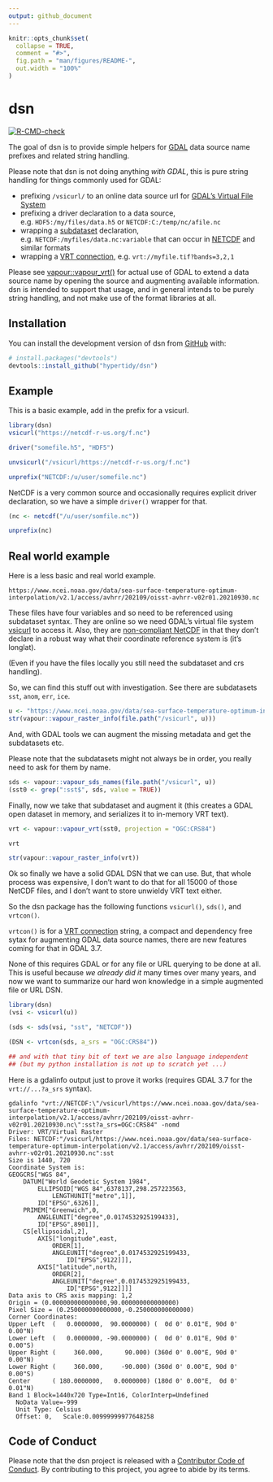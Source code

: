 ```yaml
---
output: github_document
---
```


<!-- README.md is generated from README.Rmd. Please edit that file -->

```r
knitr::opts_chunk$set(
  collapse = TRUE,
  comment = "#>",
  fig.path = "man/figures/README-",
  out.width = "100%"
)
```

# dsn

<!-- badges: start -->
[![R-CMD-check](https://github.com/hypertidy/dsn/actions/workflows/R-CMD-check.yaml/badge.svg)](https://github.com/hypertidy/dsn/actions/workflows/R-CMD-check.yaml)
<!-- badges: end -->

The goal of dsn is to provide simple helpers for [GDAL](https://gdal.org/) data source name prefixes and related string handling. 

Please note that dsn is not doing anything *with GDAL*, this is pure string handling for things commonly used for GDAL: 

- prefixing `/vsicurl/` to an online data source url for [GDAL's Virtual File System](https://gdal.org/user/virtual_file_systems.html)
- prefixing a driver declaration to a data source, e.g. `HDF5:/my/files/data.h5` or `NETCDF:C:/temp/nc/afile.nc`
- wrapping a [subdataset](https://gdal.org/user/raster_data_model.html#subdatasets-domain)  declaration, e.g. `NETCDF:/myfiles/data.nc:variable` that can occur in [NETCDF](https://gdal.org/drivers/raster/netcdf.html#multiple-image-handling-subdatasets) and similar formats
- wrapping a [VRT connection](https://gdal.org/drivers/raster/vrt.html#vrt-connection-string), e.g. `vrt://myfile.tif?bands=3,2,1`

Please see [vapour::vapour_vrt()](https://hypertidy.github.io/vapour/reference/vapour_vrt.html) for actual use of GDAL to extend a data source name by opening the source and augmenting available information. dsn is intended to support that usage, and in general intends to be purely string handling, and not make use of the format libraries at all. 

## Installation

You can install the development version of dsn from [GitHub](https://github.com/) with:

``` r
# install.packages("devtools")
devtools::install_github("hypertidy/dsn")
```

## Example

This is a basic example, add in the prefix for a vsicurl. 

```r
library(dsn)
vsicurl("https://netcdf-r-us.org/f.nc")

driver("somefile.h5", "HDF5")

unvsicurl("/vsicurl/https://netcdf-r-us.org/f.nc")

unprefix("NETCDF:/u/user/somefile.nc")
```


NetCDF is a very common source and occasionally requires explicit driver declaration, so we have a simple `driver()` wrapper for that. 

```r
(nc <- netcdf("/u/user/somfile.nc"))

unprefix(nc)
```



## Real world example

Here is a less basic and real world example. 

```
https://www.ncei.noaa.gov/data/sea-surface-temperature-optimum-interpolation/v2.1/access/avhrr/202109/oisst-avhrr-v02r01.20210930.nc

```
These files have four variables and so need to be referenced using subdataset syntax.  They are online so we need GDAL's virtual file system [vsicurl](https://gdal.org/user/virtual_file_systems.html) to access it.  Also, they are [non-compliant NetCDF](https://github.com/mdsumner/fixoisst) in that they don't declare in a robust way what their coordinate reference system is (it's longlat). 

(Even if you have the files locally you still need the subdataset and crs handling). 

So, we can find this stuff out with investigation.  See there are subdatasets `sst`, `anom`, `err`, `ice`. 

```r
u <- "https://www.ncei.noaa.gov/data/sea-surface-temperature-optimum-interpolation/v2.1/access/avhrr/202109/oisst-avhrr-v02r01.20210930.nc"
str(vapour::vapour_raster_info(file.path("/vsicurl", u)))
```

And, with GDAL tools we can augment the missing metadata and get the subdatasets etc. 

Please note that the subdatasets might not always be in order, you really need to ask for them by name. 
```r
sds <- vapour::vapour_sds_names(file.path("/vsicurl", u))
(sst0 <- grep(":sst$", sds, value = TRUE))
```

Finally, now we take that subdataset and augment it (this creates a GDAL open dataset in memory, and serializes it to in-memory VRT text). 

```r
vrt <- vapour::vapour_vrt(sst0, projection = "OGC:CRS84")

vrt

str(vapour::vapour_raster_info(vrt))
```

Ok so finally we have a solid GDAL DSN that we can use. But, that whole process was expensive, I don't want to do that for all 15000 of those NetCDF files, and I don't want to store unwieldy VRT text either. 

So the dsn package has the following functions `vsicurl()`, `sds()`, and `vrtcon()`. 

`vrtcon()` is for a [VRT connection](https://gdal.org/drivers/raster/vrt.html#vrt-connection-string) string, a compact and dependency free sytax for augmenting GDAL data source names, there are new features coming for that in GDAL 3.7. 

None of this requires GDAL or for any file or URL querying to be done at all. This is useful because *we already did it* many times over many years, and now we want to summarize our hard won knowledge in a simple augmented file or URL DSN. 

```r
library(dsn)
(vsi <- vsicurl(u))

(sds <- sds(vsi, "sst", "NETCDF"))

(DSN <- vrtcon(sds, a_srs = "OGC:CRS84"))

## and with that tiny bit of text we are also language independent
## (but my python installation is not up to scratch yet ...)

```

Here is a gdalinfo output just to prove it works (requires GDAL 3.7 for the `vrt://...?a_srs` syntax). 


```
gdalinfo "vrt://NETCDF:\"/vsicurl/https://www.ncei.noaa.gov/data/sea-surface-temperature-optimum-interpolation/v2.1/access/avhrr/202109/oisst-avhrr-v02r01.20210930.nc\":sst?a_srs=OGC:CRS84" -nomd
Driver: VRT/Virtual Raster
Files: NETCDF:"/vsicurl/https://www.ncei.noaa.gov/data/sea-surface-temperature-optimum-interpolation/v2.1/access/avhrr/202109/oisst-avhrr-v02r01.20210930.nc":sst
Size is 1440, 720
Coordinate System is:
GEOGCRS["WGS 84",
    DATUM["World Geodetic System 1984",
        ELLIPSOID["WGS 84",6378137,298.257223563,
            LENGTHUNIT["metre",1]],
        ID["EPSG",6326]],
    PRIMEM["Greenwich",0,
        ANGLEUNIT["degree",0.0174532925199433],
        ID["EPSG",8901]],
    CS[ellipsoidal,2],
        AXIS["longitude",east,
            ORDER[1],
            ANGLEUNIT["degree",0.0174532925199433,
                ID["EPSG",9122]]],
        AXIS["latitude",north,
            ORDER[2],
            ANGLEUNIT["degree",0.0174532925199433,
                ID["EPSG",9122]]]]
Data axis to CRS axis mapping: 1,2
Origin = (0.000000000000000,90.000000000000000)
Pixel Size = (0.250000000000000,-0.250000000000000)
Corner Coordinates:
Upper Left  (   0.0000000,  90.0000000) (  0d 0' 0.01"E, 90d 0' 0.00"N)
Lower Left  (   0.0000000, -90.0000000) (  0d 0' 0.01"E, 90d 0' 0.00"S)
Upper Right (     360.000,      90.000) (360d 0' 0.00"E, 90d 0' 0.00"N)
Lower Right (     360.000,     -90.000) (360d 0' 0.00"E, 90d 0' 0.00"S)
Center      ( 180.0000000,   0.0000000) (180d 0' 0.00"E,  0d 0' 0.01"N)
Band 1 Block=1440x720 Type=Int16, ColorInterp=Undefined
  NoData Value=-999
  Unit Type: Celsius
  Offset: 0,   Scale:0.00999999977648258

```

## Code of Conduct
  
Please note that the dsn project is released with a [Contributor Code of Conduct](https://contributor-covenant.org/version/2/1/CODE_OF_CONDUCT.html). By contributing to this project, you agree to abide by its terms.
